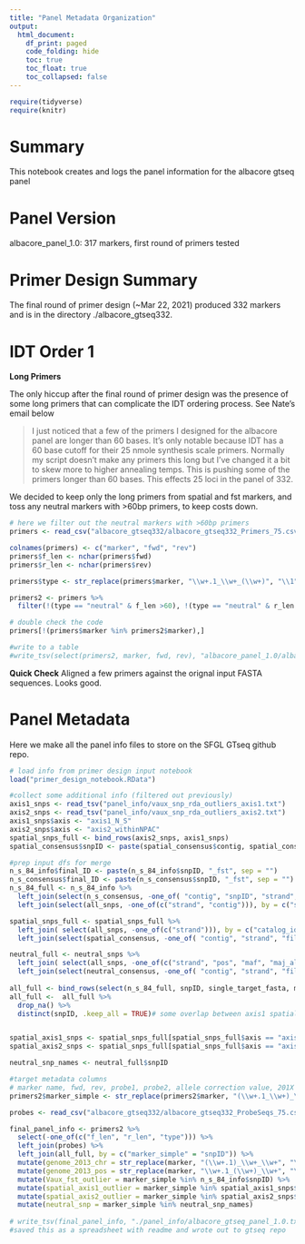 ```yaml
---
title: "Panel Metadata Organization"
output:
  html_document:
    df_print: paged
    code_folding: hide
    toc: true
    toc_float: true
    toc_collapsed: false
---
```


```r
require(tidyverse)
require(knitr)
```

# Summary

This notebook creates and logs the panel information for the albacore gtseq panel

# Panel Version

albacore_panel_1.0: 317 markers, first round of primers tested

# Primer Design Summary

The final round of primer design (~Mar 22, 2021) produced 332 markers and is in the directory ./albacore_gtseq332.

# IDT Order 1

__Long Primers__

The only hiccup after the final round of primer design was the presence of some long primers that can complicate the IDT ordering process. See Nate's email below

>I just noticed that a few of the primers I designed for the albacore panel are longer than 60 bases.  It's only notable because IDT has a 60 base cutoff for their 25 nmole synthesis scale primers.  Normally my script doesn't make any primers this long but I've changed it a bit to skew more to higher annealing temps.  This is pushing some of the primers longer than 60 bases.  This effects 25 loci in the panel of 332. 

We decided to keep only the long primers from spatial and fst markers, and toss any neutral markers with >60bp primers, to keep costs down.

```r
# here we filter out the neutral markers with >60bp primers
primers <- read_csv("albacore_gtseq332/albacore_gtseq332_Primers_75.csv", col_names = FALSE)

colnames(primers) <- c("marker", "fwd", "rev")
primers$f_len <- nchar(primers$fwd)
primers$r_len <- nchar(primers$rev)

primers$type <- str_replace(primers$marker, "\\w+.1_\\w+_(\\w+)", "\\1")

primers2 <- primers %>%
  filter(!(type == "neutral" & f_len >60), !(type == "neutral" & r_len >60))

# double check the code
primers[!(primers$marker %in% primers2$marker),]

#write to a table
#write_tsv(select(primers2, marker, fwd, rev), "albacore_panel_1.0/albacore_panel_1.0_primers.txt")

```

__Quick Check__
Aligned a few primers against the orignal input FASTA sequences. Looks good.

# Panel Metadata

Here we make all the panel info files to store on the SFGL GTseq github repo.

```r
# load info from primer design input notebook
load("primer_design_notebook.RData")

#collect some additional info (filtered out previously)
axis1_snps <- read_tsv("panel_info/vaux_snp_rda_outliers_axis1.txt")
axis2_snps <- read_tsv("panel_info/vaux_snp_rda_outliers_axis2.txt")
axis1_snps$axis <- "axis1_N_S"
axis2_snps$axis <- "axis2_withinNPAC"
spatial_snps_full <- bind_rows(axis2_snps, axis1_snps)
spatial_consensus$snpID <- paste(spatial_consensus$contig, spatial_consensus$pos, sep= "_")

#prep input dfs for merge
n_s_84_info$final_ID <- paste(n_s_84_info$snpID, "_fst", sep = "")
n_s_consensus$final_ID <- paste(n_s_consensus$snpID, "_fst", sep = "")
n_s_84_full <- n_s_84_info %>%
  left_join(select(n_s_consensus, -one_of( "contig", "snpID", "strand", "final_ID", "filter")), by = c("stacks_catalog_number" = "stacks_catalog_number")) %>%
  left_join(select(all_snps, -one_of(c("strand", "contig"))), by = c("snpID" = "snpID"))

spatial_snps_full <- spatial_snps_full %>%
  left_join( select(all_snps, -one_of(c("strand"))), by = c("catalog_id" = "catalog_id", "catalog_snp_pos" = "catalog_pos")) %>%
  left_join(select(spatial_consensus, -one_of( "contig", "strand", "filter", "axis", "pos", "catalog_snp_pos", "snpID" )), by = c("catalog_id" = "catalog_id"))

neutral_full <- neutral_snps %>%
  left_join( select(all_snps, -one_of(c("strand", "pos", "maf", "maj_allele", "contig"))), by = c("catalog_id" = "catalog_id", "catalog_snp_pos" = "catalog_pos")) %>%
  left_join(select(neutral_consensus, -one_of( "contig", "strand", "filter", "pos", "catalog_snp_pos", "snpID" )), by = c("catalog_id" = "catalog_id"))
  
all_full <- bind_rows(select(n_s_84_full, snpID, single_target_fasta, maf), select(spatial_snps_full, snpID, single_target_fasta, maf), select(neutral_full, snpID, single_target_fasta, maf))
all_full <-  all_full %>%
  drop_na() %>%
  distinct(snpID, .keep_all = TRUE)# some overlap between axis1 spatial and fst snps means the input data is missing for some axis1 snps, but it will be there for same snp under fst, #also some duplicates because 3 SNPs are top outliers in both spatial axes


spatial_axis1_snps <- spatial_snps_full[spatial_snps_full$axis == "axis1_N_S", 15]
spatial_axis2_snps <- spatial_snps_full[spatial_snps_full$axis == "axis2_withinNPAC", 15]

neutral_snp_names <- neutral_full$snpID

#target metadata columns
# marker name, fwd, rev, probe1, probe2, allele correction value, 201X genome chr, 201x genome pos, vaux_fst_snp, spatial_snp axis 1, spatial snp axis2, neutral snp, radtag consensus (with masked variants), target SNP MAF
primers2$marker_simple <- str_replace(primers2$marker, "(\\w+.1_\\w+)_\\w+", "\\1")

probes <- read_csv("albacore_gtseq332/albacore_gtseq332_ProbeSeqs_75.csv", col_names = c("marker", "allele1", "allele2","probe1", "probe2", "fwd_primer","a1_correction", "a2_correction"))

final_panel_info <- primers2 %>%
  select(-one_of(c("f_len", "r_len", "type"))) %>%
  left_join(probes) %>%
  left_join(all_full, by = c("marker_simple" = "snpID")) %>%
  mutate(genome_2013_chr = str_replace(marker, "(\\w+.1)_\\w+_\\w+", "\\1" )) %>%
  mutate(genome_2013_pos = str_replace(marker, "\\w+.1_(\\w+)_\\w+", "\\1" )) %>%
  mutate(Vaux_fst_outlier = marker_simple %in% n_s_84_info$snpID) %>%
  mutate(spatial_axis1_outlier = marker_simple %in% spatial_axis1_snps$snpID) %>%
  mutate(spatial_axis2_outlier = marker_simple %in% spatial_axis2_snps$snpID) %>%
  mutate(neutral_snp = marker_simple %in% neutral_snp_names)
  
# write_tsv(final_panel_info, "./panel_info/albacore_gtseq_panel_1.0.txt")
#saved this as a spreadsheet with readme and wrote out to gtseq repo
```

